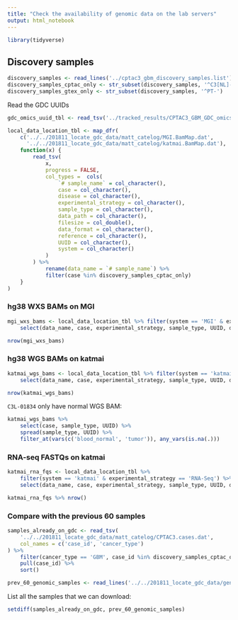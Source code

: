 ```yaml
---
title: "Check the availability of genomic data on the lab servers"
output: html_notebook
---
```


```r
library(tidyverse)
```


## Discovery samples
```r
discovery_samples <- read_lines('../cptac3_gbm_discovery_samples.list')
discovery_samples_cptac_only <- str_subset(discovery_samples, '^C3[NL]-')
discovery_samples_gtex_only <- str_subset(discovery_samples, '^PT-')
```

Read the GDC UUIDs 
```r
gdc_omics_uuid_tbl <- read_tsv('../tracked_results/CPTAC3_GBM_GDC_omics_UUIDs.tsv')
```

```r
local_data_location_tbl <- map_dfr(
    c('../../201811_locate_gdc_data/matt_catelog/MGI.BamMap.dat', 
      '../../201811_locate_gdc_data/matt_catelog/katmai.BamMap.dat'),
    function(x) {
        read_tsv(
            x, 
            progress = FALSE,
            col_types =  cols(
                `# sample_name` = col_character(),
                case = col_character(),
                disease = col_character(),
                experimental_strategy = col_character(),
                sample_type = col_character(),
                data_path = col_character(),
                filesize = col_double(),
                data_format = col_character(),
                reference = col_character(),
                UUID = col_character(),
                system = col_character()
            )
        ) %>%
            rename(data_name = `# sample_name`) %>%
            filter(case %in% discovery_samples_cptac_only)
    }
) 
```


### hg38 WXS BAMs on MGI
```r
mgi_wxs_bams <- local_data_location_tbl %>% filter(system == 'MGI' & experimental_strategy == 'WXS') %>%
    select(data_name, case, experimental_strategy, sample_type, UUID, data_format, system, data_path)

nrow(mgi_wxs_bams)
```


### hg38 WGS BAMs on katmai
```r
katmai_wgs_bams <- local_data_location_tbl %>% filter(system == 'katmai' & experimental_strategy == 'WGS') %>%
    select(data_name, case, experimental_strategy, sample_type, UUID, data_format, system, data_path)

nrow(katmai_wgs_bams)
```

`C3L-01834` only have normal WGS BAM:
```r
katmai_wgs_bams %>% 
    select(case, sample_type, UUID) %>%
    spread(sample_type, UUID) %>%
    filter_at(vars(c('blood_normal', 'tumor')), any_vars(is.na(.)))
```


### RNA-seq FASTQs on katmai
```r
katmai_rna_fqs <- local_data_location_tbl %>% 
    filter(system == 'katmai' & experimental_strategy == 'RNA-Seq') %>%
    select(data_name, case, experimental_strategy, sample_type, UUID, data_format, system, data_path)

katmai_rna_fqs %>% nrow()
```


### Compare with the previous 60 samples
```r
samples_already_on_gdc <- read_tsv(
    '../../201811_locate_gdc_data/matt_catelog/CPTAC3.cases.dat',
    col_names = c('case_id', 'cancer_type')
) %>% 
    filter(cancer_type == 'GBM', case_id %in% discovery_samples_cptac_only) %>% 
    pull(case_id) %>% 
    sort()

prev_60_genomic_samples <- read_lines('../../201811_locate_gdc_data/genomic_samples.60_cases.list')
```

List all the samples that we can download:
```r
setdiff(samples_already_on_gdc, prev_60_genomic_samples)
```

